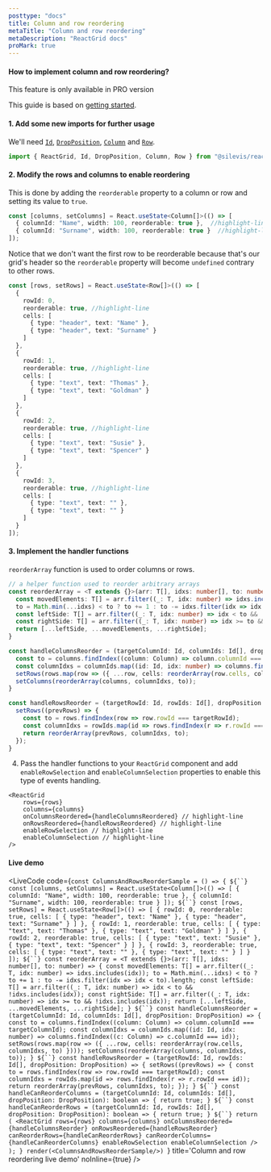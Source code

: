 ```yaml
---
posttype: "docs"
title: Column and row reordering
metaTitle: "Column and row reordering"
metaDescription: "ReactGrid docs"
proMark: true
---
```


#### How to implement column and row reordering?

<Alert color="primary">
	<i class="fas fa-exclamation-circle pr-3"></i>
	This feature is only available in PRO version
</Alert>

This guide is based on [getting started](/docs/3.0/1-getting-started/).

#### 1. Add some new imports for further usage

We'll need [`Id`](/docs/3.0/7-api/1-types/4-id/), [`DropPosition`](/docs/3.0/7-api/1-types/5-drop-position/), 
[`Column`](/docs/3.0/7-api/0-interfaces/3-column/) and [`Row`](/docs/3.0/7-api/0-interfaces/2-row/).

```ts
import { ReactGrid, Id, DropPosition, Column, Row } from "@silevis/reactgrid";  //highlight-line
```

#### 2. Modify the rows and columns to enable reordering

This is done by adding the `reorderable` property to a column or row and setting its value to `true`.

```ts
const [columns, setColumns] = React.useState<Column[]>(() => [
  { columnId: "Name", width: 100, reorderable: true },  //highlight-line
  { columnId: "Surname", width: 100, reorderable: true }  //highlight-line
]);
```

Notice that we don't want the first row to be reorderable because that's our grid's header so the `reorderable` 
property will become `undefined` contrary to other rows.

```ts
const [rows, setRows] = React.useState<Row[]>(() => [
  {
    rowId: 0,
    reorderable: true, //highlight-line
    cells: [
      { type: "header", text: "Name" },
      { type: "header", text: "Surname" }
    ]
  },
  {
    rowId: 1,
    reorderable: true, //highlight-line
    cells: [
      { type: "text", text: "Thomas" },
      { type: "text", text: "Goldman" }
    ]
  },
  {
    rowId: 2,
    reorderable: true, //highlight-line
    cells: [
      { type: "text", text: "Susie" },
      { type: "text", text: "Spencer" }
    ]
  },
  {
    rowId: 3,
    reorderable: true, //highlight-line
    cells: [
      { type: "text", text: "" },
      { type: "text", text: "" }
    ]
  }
]);
```

#### 3. Implement the handler functions

`reorderArray` function is used to order columns or rows. 

```ts
// a helper function used to reorder arbitrary arrays
const reorderArray = <T extends {}>(arr: T[], idxs: number[], to: number) => {
  const movedElements: T[] = arr.filter((_: T, idx: number) => idxs.includes(idx));
  to = Math.min(...idxs) < to ? to += 1 : to -= idxs.filter(idx => idx < to).length;
  const leftSide: T[] = arr.filter((_: T, idx: number) => idx < to && !idxs.includes(idx));
  const rightSide: T[] = arr.filter((_: T, idx: number) => idx >= to && !idxs.includes(idx));
  return [...leftSide, ...movedElements, ...rightSide];
}

const handleColumnsReorder = (targetColumnId: Id, columnIds: Id[], dropPosition: DropPosition) => {
  const to = columns.findIndex((column: Column) => column.columnId === targetColumnId);
  const columnIdxs = columnIds.map((id: Id, idx: number) => columns.findIndex((c: Column) => c.columnId === id));
  setRows(rows.map(row => ({ ...row, cells: reorderArray(row.cells, columnIdxs, to) })));
  setColumns(reorderArray(columns, columnIdxs, to));
}

const handleRowsReorder = (targetRowId: Id, rowIds: Id[], dropPosition: DropPosition) => {
  setRows((prevRows) => {
    const to = rows.findIndex(row => row.rowId === targetRowId);
    const columnIdxs = rowIds.map(id => rows.findIndex(r => r.rowId === id));
    return reorderArray(prevRows, columnIdxs, to);
  });
}
```

4. Pass the handler functions to your `ReactGrid` component and add `enableRowSelection` and `enableColumnSelection` properties to
enable this type of events handling.

```tsx
<ReactGrid
	rows={rows}
	columns={columns}
	onColumnsReordered={handleColumnsReordered} // highlight-line
	onRowsReordered={handleRowsReordered} // highlight-line
	enableRowSelection // highlight-line
	enableColumnSelection // highlight-line
/>
```

#### Live demo

<LiveCode 
  code={`const ColumnsAndRowsReorderSample = () => {
  ${``}
  const [columns, setColumns] = React.useState<Column[]>(() => [
    { columnId: "Name", width: 100, reorderable: true },
    { columnId: "Surname", width: 100, reorderable: true }
  ]);
  ${``}
  const [rows, setRows] = React.useState<Row[]>(() => [
    {
      rowId: 0,
      reorderable: true,
      cells: [
        { type: "header", text: "Name" },
        { type: "header", text: "Surname" }
      ]
    },
    {
      rowId: 1,
      reorderable: true,
      cells: [
        { type: "text", text: "Thomas" },
        { type: "text", text: "Goldman" }
      ]
    },
    {
      rowId: 2,
      reorderable: true,
      cells: [
        { type: "text", text: "Susie" },
        { type: "text", text: "Spencer" }
      ]
    },
    {
      rowId: 3,
      reorderable: true,
      cells: [
        { type: "text", text: "" },
        { type: "text", text: "" }
      ]
    }
  ]);
  ${``}
  const reorderArray = <T extends {}>(arr: T[], idxs: number[], to: number) => {
    const movedElements: T[] = arr.filter((_: T, idx: number) => idxs.includes(idx));
    to = Math.min(...idxs) < to ? to += 1 : to -= idxs.filter(idx => idx < to).length;
    const leftSide: T[] = arr.filter((_: T, idx: number) => idx < to && !idxs.includes(idx));
    const rightSide: T[] = arr.filter((_: T, idx: number) => idx >= to && !idxs.includes(idx));
    return [...leftSide, ...movedElements, ...rightSide];
  }
  ${``}
  const handleColumnsReorder = (targetColumnId: Id, columnIds: Id[], dropPosition: DropPosition) => {
    const to = columns.findIndex((column: Column) => column.columnId === targetColumnId);
    const columnIdxs = columnIds.map((id: Id, idx: number) => columns.findIndex((c: Column) => c.columnId === id));
    setRows(rows.map(row => ({ ...row, cells: reorderArray(row.cells, columnIdxs, to) })));
    setColumns(reorderArray(columns, columnIdxs, to));
  }
  ${``}
  const handleRowsReorder = (targetRowId: Id, rowIds: Id[], dropPosition: DropPosition) => {
    setRows((prevRows) => {
      const to = rows.findIndex(row => row.rowId === targetRowId);
      const columnIdxs = rowIds.map(id => rows.findIndex(r => r.rowId === id));
      return reorderArray(prevRows, columnIdxs, to);
    });
  }
  ${``}
  const handleCanReorderColumns = (targetColumnId: Id, columnIds: Id[], dropPosition: DropPosition): boolean => {
    return true;
  }
  ${``}
  const handleCanReorderRows = (targetColumnId: Id, rowIds: Id[], dropPosition: DropPosition): boolean => {
    return true;
  }
  ${``}
  return (
    <ReactGrid
      rows={rows}
      columns={columns}
      onColumnsReordered={handleColumnsReorder}
      onRowsReordered={handleRowsReorder}
      canReorderRows={handleCanReorderRows}
      canReorderColumns={handleCanReorderColumns}
      enableRowSelection
      enableColumnSelection
    />
  );
}
render(<ColumnsAndRowsReorderSample/>)
`}
  title='Column and row reordering live demo'
  noInline={true}
/> 
